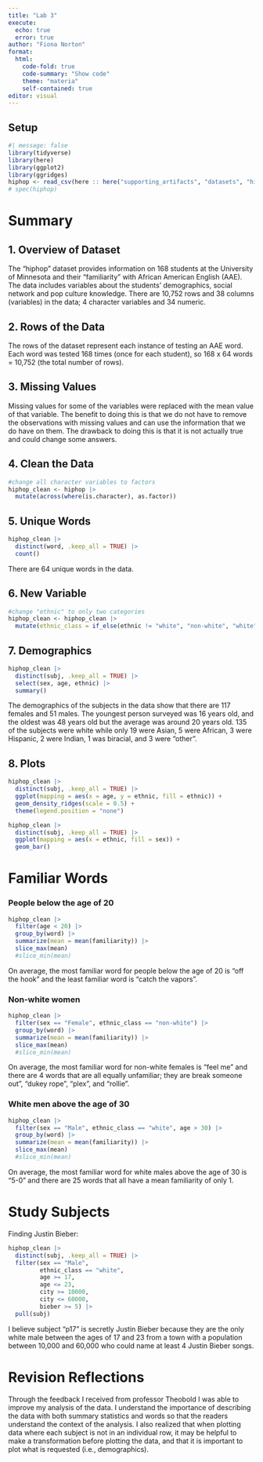 ```yaml
---
title: "Lab 3"
execute:
  echo: true
  error: true 
author: "Fiona Norton"
format: 
  html: 
    code-fold: true
    code-summary: "Show code"
    theme: "materia"
    self-contained: true
editor: visual
---
```


## Setup

```r
#| message: false
library(tidyverse)
library(here)
library(ggplot2)
library(ggridges)
hiphop <- read_csv(here :: here("supporting_artifacts", "datasets", "hiphop.csv"))
# spec(hiphop)
```

# Summary

## 1. Overview of Dataset

The "hiphop" dataset provides information on 168 students at the University of Minnesota and their "familiarity" with African American English (AAE). The data includes variables about the students' demographics, social network and pop culture knowledge. There are 10,752 rows and 38 columns (variables) in the data; 4 character variables and 34 numeric.

## 2. Rows of the Data

The rows of the dataset represent each instance of testing an AAE word. Each word was tested 168 times (once for each student), so 168 x 64 words = 10,752 (the total number of rows).

## 3. Missing Values

Missing values for some of the variables were replaced with the mean value of that variable. The benefit to doing this is that we do not have to remove the observations with missing values and can use the information that we do have on them. The drawback to doing this is that it is not actually true and could change some answers.

## 4. Clean the Data

```r
#change all character variables to factors 
hiphop_clean <- hiphop |> 
  mutate(across(where(is.character), as.factor))
```

## 5. Unique Words

```r
hiphop_clean |> 
  distinct(word, .keep_all = TRUE) |> 
  count()
```

There are 64 unique words in the data.

## 6. New Variable

```r
#change "ethnic" to only two categories
hiphop_clean <- hiphop_clean |> 
  mutate(ethnic_class = if_else(ethnic != "white", "non-white", "white"))
```

## 7. Demographics

```r
hiphop_clean |> 
  distinct(subj, .keep_all = TRUE) |> 
  select(sex, age, ethnic) |> 
  summary()
```

The demographics of the subjects in the data show that there are 117 females and 51 males. The youngest person surveyed was 16 years old, and the oldest was 48 years old but the average was around 20 years old. 135 of the subjects were white while only 19 were Asian, 5 were African, 3 were Hispanic, 2 were Indian, 1 was biracial, and 3 were "other".

## 8. Plots

```r
hiphop_clean |> 
  distinct(subj, .keep_all = TRUE) |> 
  ggplot(mapping = aes(x = age, y = ethnic, fill = ethnic)) +
  geom_density_ridges(scale = 0.5) +
  theme(legend.position = "none")
```

```r
hiphop_clean |> 
  distinct(subj, .keep_all = TRUE) |> 
  ggplot(mapping = aes(x = ethnic, fill = sex)) + 
  geom_bar() 
```

# Familiar Words

### People below the age of 20

```r
hiphop_clean |> 
  filter(age < 20) |> 
  group_by(word) |> 
  summarize(mean = mean(familiarity)) |> 
  slice_max(mean) 
  #slice_min(mean)
```

On average, the most familiar word for people below the age of 20 is "off the hook" and the least familiar word is "catch the vapors".

### Non-white women

```r
hiphop_clean |> 
  filter(sex == "Female", ethnic_class == "non-white") |> 
  group_by(word) |> 
  summarize(mean = mean(familiarity)) |> 
  slice_max(mean) 
  #slice_min(mean)
```

On average, the most familiar word for non-white females is "feel me" and there are 4 words that are all equally unfamiliar; they are break someone out", "dukey rope", "plex", and "rollie".

### White men above the age of 30

```r
hiphop_clean |> 
  filter(sex == "Male", ethnic_class == "white", age > 30) |> 
  group_by(word) |> 
  summarize(mean = mean(familiarity)) |> 
  slice_max(mean) 
  #slice_min(mean)
```

On average, the most familiar word for white males above the age of 30 is "5-0" and there are 25 words that all have a mean familiarity of only 1.

# Study Subjects

Finding Justin Bieber:

```r
hiphop_clean |> 
  distinct(subj, .keep_all = TRUE) |> 
  filter(sex == "Male", 
         ethnic_class == "white", 
         age >= 17, 
         age <= 23, 
         city >= 10000, 
         city <= 60000, 
         bieber >= 5) |> 
  pull(subj)
```

I believe subject "p17" is secretly Justin Bieber because they are the only white male between the ages of 17 and 23 from a town with a population between 10,000 and 60,000 who could name at least 4 Justin Bieber songs.

# Revision Reflections

Through the feedback I received from professor Theobold I was able to improve my analysis of the data. I understand the importance of describing the data with both summary statistics and words so that the readers understand the context of the analysis. I also realized that when plotting data where each subject is not in an individual row, it may be helpful to make a transformation before plotting the data, and that it is important to plot what is requested (i.e., demographics).
